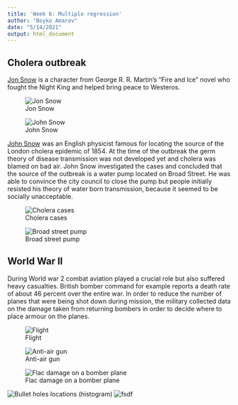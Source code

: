 ```yaml
---
title: 'Week 6: Multiple regression'
author: "Boyko Amarov"
date: "5/14/2021"
output: html_document
---
```


## Cholera outbreak

[Jon Snow](https://gameofthrones.fandom.com/wiki/Jon_Snow) is a character from George R. R. Martin's "Fire and Ice" novel who fought the Night King and helped bring peace to Westeros.

![Jon Snow](https://upload.wikimedia.org/wikipedia/en/3/30/Jon_Snow_Season_8.png)

![John Snow](https://upload.wikimedia.org/wikipedia/commons/c/cc/John_Snow.jpg)


[John Snow](https://en.wikipedia.org/wiki/John_Snow) was an English physicist famous for locating the source of the London cholera epidemic of 1854. At the time of the outbreak the germ theory of disease transmission was not developed yet and cholera was blamed on bad air. John Snow investigated the cases and concluded that the source of the outbreak is a water pump located on Broad Street. He was able to convince the city council to close the pump but people initially resisted his theory of water born transmission, because it seemed to be socially unacceptable.




![Cholera cases](http://blog.rtwilson.com/wp-content/uploads/2012/01/SnowMap_Points.png)

![Broad street pump](https://upload.wikimedia.org/wikipedia/commons/c/cb/John_Snow_memorial_and_pub.jpg)


## World War II

During World war 2 combat aviation played a crucial role but also suffered heavy casualties. British bomber command for example reports a death rate of about 46 percent over the entire war. In order to reduce the number of planes that were being shot down during mission, the military collected data on the damage taken from returning bombers in order to decide where to place armour on the planes.


![Flight](https://images.squarespace-cdn.com/content/v1/5497331ae4b0148a6141bd47/1563476799483-JXTY82K6EJ2Y6THNIN53/ke17ZwdGBToddI8pDm48kAY9gT9wm-2Z9KnmFRfe2dVZw-zPPgdn4jUwVcJE1ZvWQUxwkmyExglNqGp0IvTJZUJFbgE-7XRK3dMEBRBhUpzdMdQQVVUpiXVl6rYD3wsGGtpDQQshX7-5HE1V8UScgaHj4j2hNsP6urc280cwWcU/7.jpg)

![Anti-air gun](https://i.pinimg.com/originals/1d/fe/6f/1dfe6f294ee4c277d5ce8031e9fe9fc9.jpg)


![Flac damage on a bomber plane](https://www.old.bombercommandmuseum.ca/photos/p_airgunners1b.jpg)


![Bullet holes locations (histogram)](https://alearningadayblog.files.wordpress.com/2018/06/bombers.jpeg)
![fsdf](https://riskwerk.files.wordpress.com/2016/11/abraham-wald1.png)




